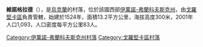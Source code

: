 {{coord|48|37|10|N|25|16|31|E|scale:30000|display=title}}

'''維諾格拉德'''（{{lang-uk|Виноград}}），是[[烏克蘭|烏克蘭]]的村落，位於該國西部[[伊萬諾-弗蘭科夫斯克州|伊萬諾-弗蘭科夫斯克州]]，由[[戈羅堅卡區|戈羅堅卡區]]負責管轄，始建於1524年，面積13.2平方公里，海拔高度300米，2001年人口1,093，人口密度每平方公里83人。

{{DEFAULTSORT:Виноград}}
[[Category:伊萬諾-弗蘭科夫斯克州村落|Category:伊萬諾-弗蘭科夫斯克州村落]]
[[Category:戈羅堅卡區村落|Category:戈羅堅卡區村落]]


{{IvanoFrankivsk-geo-stub}}
